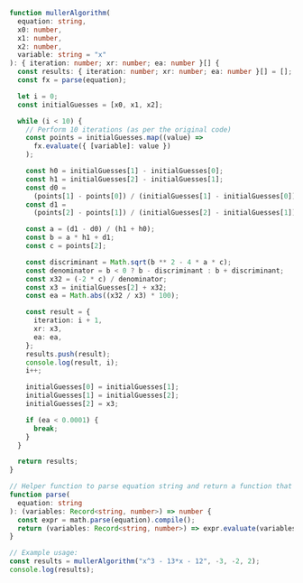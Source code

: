 ```ts
function mullerAlgorithm(
  equation: string,
  x0: number,
  x1: number,
  x2: number,
  variable: string = "x"
): { iteration: number; xr: number; ea: number }[] {
  const results: { iteration: number; xr: number; ea: number }[] = [];
  const fx = parse(equation);

  let i = 0;
  const initialGuesses = [x0, x1, x2];

  while (i < 10) {
    // Perform 10 iterations (as per the original code)
    const points = initialGuesses.map((value) =>
      fx.evaluate({ [variable]: value })
    );

    const h0 = initialGuesses[1] - initialGuesses[0];
    const h1 = initialGuesses[2] - initialGuesses[1];
    const d0 =
      (points[1] - points[0]) / (initialGuesses[1] - initialGuesses[0]);
    const d1 =
      (points[2] - points[1]) / (initialGuesses[2] - initialGuesses[1]);

    const a = (d1 - d0) / (h1 + h0);
    const b = a * h1 + d1;
    const c = points[2];

    const discriminant = Math.sqrt(b ** 2 - 4 * a * c);
    const denominator = b < 0 ? b - discriminant : b + discriminant;
    const x32 = (-2 * c) / denominator;
    const x3 = initialGuesses[2] + x32;
    const ea = Math.abs((x32 / x3) * 100);

    const result = {
      iteration: i + 1,
      xr: x3,
      ea: ea,
    };
    results.push(result);
    console.log(result, i);
    i++;

    initialGuesses[0] = initialGuesses[1];
    initialGuesses[1] = initialGuesses[2];
    initialGuesses[2] = x3;

    if (ea < 0.0001) {
      break;
    }
  }

  return results;
}

// Helper function to parse equation string and return a function that evaluates it
function parse(
  equation: string
): (variables: Record<string, number>) => number {
  const expr = math.parse(equation).compile();
  return (variables: Record<string, number>) => expr.evaluate(variables);
}

// Example usage:
const results = mullerAlgorithm("x^3 - 13*x - 12", -3, -2, 2);
console.log(results);
```
